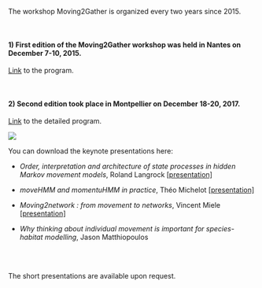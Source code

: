 


<br/>
<br/>

The workshop Moving2Gather is organized every two years since 2015. 

<br/>

#### 1) First edition of the Moving2Gather workshop was held in Nantes on December 7-10, 2015.

[Link](https://moving2gather.sciencesconf.org/program/details) to the program.

<br/>

#### 2) Second edition took place in Montpellier on December 18-20, 2017.

[Link](https://m2g-2017.sciencesconf.org/program/details) to the detailed program.
    
![](docs/flyer.jpg)    
    
    
    
You can download the keynote presentations here: 
        
- *Order, interpretation and architecture of state processes in hidden Markov movement models*, Roland Langrock [[presentation]](docs/Roland_Langrock.pdf)


- *moveHMM and momentuHMM in practice*, Théo Michelot [[presentation]](docs/Theo_Michelot.pdf) 


- *Moving2network : from movement to networks*, Vincent Miele [[presentation]](docs/Vincent_Miele.pdf) 


- *Why thinking about individual movement is important for species-habitat modelling*, Jason Matthiopoulos

<br/>
<br/>

The short presentations are available upon request.


    